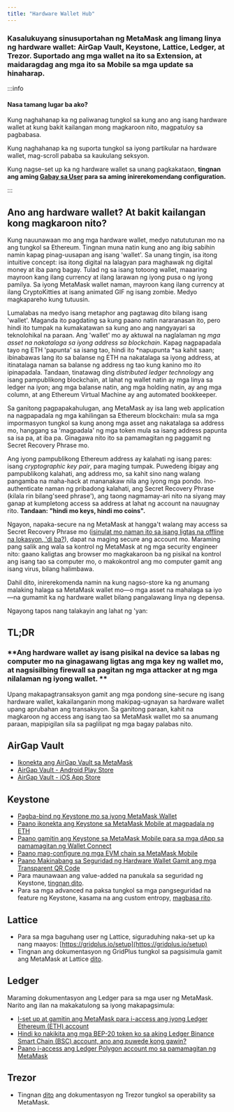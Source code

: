 ```yaml
---
title: "Hardware Wallet Hub"
---
```


### Kasalukuyang sinusuportahan ng MetaMask ang limang linya ng hardware wallet: AirGap Vault, Keystone, Lattice, Ledger, at Trezor. Suportado ang mga wallet na ito sa Extension, at maidaragdag ang mga ito sa Mobile sa mga update sa hinaharap.

:::info

#### Nasa tamang lugar ba ako?

Kung naghahanap ka ng paliwanag tungkol sa kung ano ang isang hardware wallet at kung bakit kailangan mong magkaroon nito, magpatuloy sa pagbabasa.

Kung naghahanap ka ng suporta tungkol sa iyong partikular na hardware wallet, mag-scroll pababa sa kaukulang seksyon.

Kung nagse-set up ka ng hardware wallet sa unang pagkakataon, **tingnan ang aming [Gabay sa User](/privacy-and-security/user-guide-how-to-use-a-hardware-wallet) para sa aming inirerekomendang configuration.**

:::

####

## Ano ang hardware wallet? At bakit kailangan kong magkaroon nito?

Kung nauunawaan mo ang mga hardware wallet, medyo natututunan mo na ang tungkol sa Ethereum. Tingnan muna natin kung ano ang ibig sabihin namin kapag pinag-uusapan ang isang 'wallet'. Sa unang tingin, isa itong intuitive concept: isa itong digital na lalagyan para maghawak ng digital money at iba pang bagay. Tulad ng sa isang totoong wallet, maaaring mayroon kang ilang currency at ilang larawan ng iyong pusa o ng iyong pamilya. Sa iyong MetaMask wallet naman, mayroon kang ilang currency at ilang CryptoKitties at isang animated GIF ng isang zombie. Medyo magkapareho kung tutuusin.

Lumalabas na medyo isang metaphor ang pagtawag dito bilang isang 'wallet'. Maganda ito pagdating sa kung paano natin nararanasan ito, pero hindi ito tumpak na kumakatawan sa kung ano ang nangyayari sa teknolohikal na paraan. Ang 'wallet' mo ay aktuwal na naglalaman ng _mga asset na nakatalaga sa iyong address sa blockchain_. Kapag nagpapadala tayo ng ETH 'papunta' sa isang tao, hindi ito *napupunta *sa kahit saan; ibinabawas lang ito sa balanse ng ETH na nakatalaga sa iyong address, at itinatalaga naman sa balanse ng address ng tao kung kanino mo ito ipinapadala. Tandaan, tinatawag ding _distributed ledger technology_ ang isang pampublikong blockchain, at lahat ng wallet natin ay mga linya sa ledger na iyon; ang mga balanse natin, ang mga holding natin, ay ang mga column, at ang Ethereum Virtual Machine ay ang automated bookkeeper.

Sa ganitong pagpapakahulugan, ang MetaMask ay isa lang web application na nagpapadala ng mga kahilingan sa Ethereum blockchain: mula sa mga impormasyon tungkol sa kung anong mga asset ang nakatalaga sa address mo, hanggang sa 'magpadala' ng mga token mula sa isang address papunta sa isa pa, at iba pa. Ginagawa nito ito sa pamamagitan ng paggamit ng Secret Recovery Phrase mo.

Ang iyong pampublikong Ethereum address ay kalahati ng isang pares: isang _cryptographic key pair_, para maging tumpak. Puwedeng ibigay ang pampublikong kalahati, ang address mo, sa kahit sino nang walang pangamba na maha-hack at mananakaw nila ang iyong mga pondo. Ino-authenticate naman ng pribadong kalahati, ang Secret Recovery Phrase (kilala rin bilang'seed phrase'), ang taong nagmamay-ari nito na siyang may ganap at kumpletong access sa address at lahat ng account na nauugnay rito. **Tandaan: "hindi mo keys, hindi mo coins".**

Ngayon, napaka-secure na ng MetaMask at hangga't walang may access sa Secret Recovery Phrase mo ([isinulat mo naman ito sa isang ligtas na offline na lokasyon, 'di ba?](/getting-started/user-guide-secret-recovery-phrase-password-and-private-keys)), dapat na maging secure ang account mo. Maraming pang salik ang wala sa kontrol ng MetaMask at ng mga security engineer nito: gaano kaligtas ang browser mo magkakaroon ba ng pisikal na kontrol ang isang tao sa computer mo, o makokontrol ang mo computer gamit ang isang virus, bilang halimbawa.

Dahil dito, inirerekomenda namin na kung nagso-store ka ng anumang malaking halaga sa MetaMask wallet mo—o mga asset na mahalaga sa iyo—na gumamit ka ng hardware wallet bilang pangalawang linya ng depensa.

Ngayong tapos nang talakayin ang lahat ng 'yan:

## TL;DR

### **Ang hardware wallet ay isang pisikal na device sa labas ng computer mo na ginagawang ligtas ang mga key ng wallet mo, at nagsisilbing firewall sa pagitan ng mga attacker at ng mga nilalaman ng iyong wallet. **

Upang makapagtransaksyon gamit ang mga pondong sine-secure ng isang hardware wallet, kakailanganin mong makipag-ugnayan sa hardware wallet upang aprubahan ang transaksyon. Sa ganitong paraan, kahit na magkaroon ng access ang isang tao sa MetaMask wallet mo sa anumang paraan, mapipigilan sila sa paglilipat ng mga bagay palabas nito.

## AirGap Vault

- [Ikonekta ang AirGap Vault sa MetaMask](https://support.airgap.it/guides/metamask/)
- [AirGap Vault - Android Play Store](https://play.google.com/store/apps/details?id=it.airgap.vault&hl=en_US&gl=US)
- [AirGap Vault - iOS App Store](https://apps.apple.com/us/app/airgap-vault-secure-secrets/id1417126841)

## Keystone

- [Pagba-bind ng Keystone mo sa iyong MetaMask Wallet](https://support.keyst.one/3rd-party-wallets/eth-and-web3-wallets-keystone/bind-metamask-with-keystone)
- [Paano ikonekta ang Keystone sa MetaMask Mobile at magpadala ng ETH](https://support.keyst.one/3rd-party-wallets/eth-and-web3-wallets-keystone/metamask-mobile)
- [Paano gamitin ang Keystone sa MetaMask Mobile para sa mga dApp sa pamamagitan ng Wallet Connect](https://support.keyst.one/3rd-party-wallets/eth-and-web3-wallets-keystone/metamask-mobile/defi-with-metamask-mobile)
- [Paano mag-configure ng mga EVM chain sa MetaMask Mobile](https://support.keyst.one/3rd-party-wallets/eth-and-web3-wallets-keystone/metamask-mobile/configuring-evm-chains-on-metamask-mobile)
- [Paano Makinabang sa Seguridad ng Hardware Wallet Gamit ang mga Transparent QR Code](https://consensys.net/blog/news/metamask-x-keystone-how-to-benefit-from-hardware-wallet-security-using-transparent-qr-code/)
- Para maunawaan ang value-added na panukala sa seguridad ng Keystone, [tingnan dito](https://blog.keyst.one/blind-signing-a-security-black-hole-for-the-ethereum-community-13f909b848b6).
- Para sa mga advanced na paksa tungkol sa mga pangseguridad na feature ng Keystone, kasama na ang custom entropy, [magbasa rito](https://support.keyst.one/general-navigation-guide#advanced-users).

## Lattice

- Para sa mga baguhang user ng Lattice, siguraduhing naka-set up ka nang maayos: [https://gridplus.io/setup](https://gridplus.io/setup)
- Tingnan ang dokumentasyon ng GridPlus tungkol sa pagsisimula gamit ang MetaMask at Lattice [dito](https://docs.gridplus.io/setup/metamask).

## Ledger

Maraming dokumentasyon ang Ledger para sa mga user ng MetaMask. Narito ang ilan na makakatulong sa iyong makapagsimula:

- [I-set up at gamitin ang MetaMask para i-access ang iyong Ledger Ethereum (ETH) account](https://support.ledger.com/hc/en-us/articles/4404366864657-Set-up-and-use-MetaMask-to-access-your-Ledger-Ethereum-ETH-account?docs=true)
- [Hindi ko nakikita ang mga BEP-20 token ko sa aking Ledger Binance Smart Chain (BSC) account, ano ang puwede kong gawin?](https://support.ledger.com/hc/en-us/articles/4406111561617-I-don-t-see-my-BEP-20-tokens-in-my-Ledger-Binance-Smart-Chain-BSC-account-what-can-I-do-?support=true)
- [Paano i-access ang Ledger Polygon account mo sa pamamagitan ng MetaMask](https://support.ledger.com/hc/en-us/articles/4418394184209-How-to-access-your-Ledger-Polygon-MATIC-account-via-Metamask?docs=true)

## Trezor

- Tingnan [dito](https://wiki.trezor.io/Apps:MetaMask) ang dokumentasyon ng Trezor tungkol sa operability sa MetaMask.
